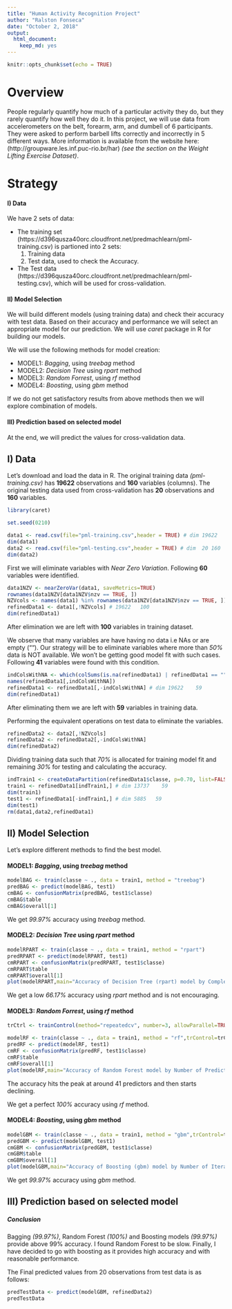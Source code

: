 ---
title: "Human Activity Recognition Project"
author: "Ralston Fonseca"
date: "October 2, 2018"
output: 
  html_document: 
    keep_md: yes
---

```{r setup, include=FALSE}
knitr::opts_chunk$set(echo = TRUE)
```

# Overview

People regularly quantify how much of a particular activity they do, but they rarely quantify how well they do it. In this project, we will use data from accelerometers on the belt, forearm, arm, and dumbell of 6 participants. They were asked to perform barbell lifts correctly and incorrectly in 5 different ways. More information is available from the website here: (http://groupware.les.inf.puc-rio.br/har) _(see the section on the Weight Lifting Exercise Dataset)_.

# Strategy
#### I) Data
We have 2 sets of data:

- The training set (https://d396qusza40orc.cloudfront.net/predmachlearn/pml-training.csv) is partioned into 2 sets:
    1) Training data
    2) Test data, used to check the Accuracy.
- The Test data (https://d396qusza40orc.cloudfront.net/predmachlearn/pml-testing.csv), which will be used for cross-validation.

#### II) Model Selection
We will build different models (using training data) and check their accuracy with test data. Based on their accuracy and performance we will select an appropriate model for our prediction. We will use _caret_ package in R for building our models.
 
We will use the following methods for model creation:

- MODEL1: _Bagging_, using _treebag_ method
- MODEL2: _Decision Tree_ using _rpart_ method
- MODEL3: _Random Forrest_, using _rf_ method
- MODEL4: _Boosting_, using _gbm_ method

If we do not get satisfactory results from above methods then we will explore combination of models.

#### III) Prediction based on selected model
At the end, we will predict the values for cross-validation data.

## I) Data
Let's download and load the data in R.
The original training data _(pml-training.csv)_ has **19622** observations and **160** variables (columns). The original testing data used from cross-validation has **20** observations and **160** variables. 

```{r echo=FALSE}
library(caret)

set.seed(0210)

data1 <- read.csv(file="pml-training.csv",header = TRUE) # dim 19622   160
dim(data1)
data2 <- read.csv(file="pml-testing.csv",header = TRUE) # dim  20 160
dim(data2)
```
First we will eliminate variables with _Near Zero Variation_. Following **60** variables were identified.

```{r echo=FALSE}
data1NZV <- nearZeroVar(data1, saveMetrics=TRUE) 
rownames(data1NZV[data1NZV$nzv == TRUE, ])
NZVcols <- names(data1) %in% rownames(data1NZV[data1NZV$nzv == TRUE, ]) # 60 columns
refinedData1 <- data1[,!NZVcols] # 19622   100
dim(refinedData1)
```

After elimination we are left with **100** variables in training dataset. 

We observe that many variables are have having no data i.e NAs or are empty (""). Our strategy will be to eliminate variables where more than _50%_ data is NOT available. We won't be getting good model fit with such cases. Following **41** variables were found with this condition.

```{r echo=FALSE}
indColsWithNA <- which(colSums(is.na(refinedData1) | refinedData1 == "") > 0.5 * nrow(refinedData1))
names(refinedData1[,indColsWithNA])
refinedData1 <- refinedData1[,-indColsWithNA] # dim 19622    59
dim(refinedData1)
```
After eliminating them we are left with **59** variables in training data.

Performing the equivalent operations on test data to eliminate the variables.
```{r echo=FALSE}
refinedData2 <- data2[,!NZVcols]
refinedData2 <- refinedData2[,-indColsWithNA]
dim(refinedData2)
```

Dividing training data such that _70%_ is allocated for training model fit and remaining _30%_ for testing and calculating the accuracy.
```{r echo=FALSE}
indTrain1 <- createDataPartition(refinedData1$classe, p=0.70, list=FALSE)
train1 <- refinedData1[indTrain1,] # dim 13737    59
dim(train1)
test1 <- refinedData1[-indTrain1,] # dim 5885   59
dim(test1)
rm(data1,data2,refinedData1)
```

## II) Model Selection
Let's explore different methods to find the best model.

#### MODEL1: _Bagging_, using _treebag_ method

```{r echo=FALSE}
modelBAG <- train(classe ~ ., data = train1, method = "treebag")
predBAG <- predict(modelBAG, test1)
cmBAG <- confusionMatrix(predBAG, test1$classe)
cmBAG$table
cmBAG$overall[1]
```

We get _99.97%_ accuracy using _treebag_ method.

#### MODEL2: _Decision Tree_ using _rpart_ method

```{r echo=FALSE}
modelRPART <- train(classe ~ ., data = train1, method = "rpart")
predRPART <- predict(modelRPART, test1)
cmRPART <- confusionMatrix(predRPART, test1$classe)
cmRPART$table
cmRPART$overall[1]
plot(modelRPART,main="Accuracy of Decision Tree (rpart) model by Complexity Parameter")
```

We get a low _66.17%_ accuracy using _rpart_ method and is not encouraging.

#### MODEL3: _Random Forrest_, using _rf_ method

```{r echo=FALSE}
trCtrl <- trainControl(method="repeatedcv", number=3, allowParallel=TRUE )

modelRF <- train(classe ~ ., data = train1, method = "rf",trControl=trCtrl, verbose=FALSE)
predRF <- predict(modelRF, test1)
cmRF <- confusionMatrix(predRF, test1$classe)
cmRF$table
cmRF$overall[1]
plot(modelRF,main="Accuracy of Random Forest model by Number of Predictors")
```

The accuracy hits the peak at around 41 predictors and then starts declining.

We get a perfect _100%_ accuracy using _rf_ method.

#### MODEL4: _Boosting_, using _gbm_ method

```{r echo=FALSE}
modelGBM <- train(classe ~ ., data = train1, method = "gbm",trControl=trCtrl, verbose=FALSE)
predGBM <- predict(modelGBM, test1)
cmGBM <- confusionMatrix(predGBM, test1$classe)
cmGBM$table
cmGBM$overall[1]
plot(modelGBM,main="Accuracy of Boosting (gbm) model by Number of Iterations")
```

We get _99.97%_ accuracy using _gbm_ method.


## III) Prediction based on selected model

##### Conclusion
Bagging _(99.97%)_, Random Forest _(100%)_ and Boosting models _(99.97%)_ provide above 99% accuracy. I found Random Forest to be slow. Finally, I have decided to go with boosting as it provides high accuracy and with reasonable performance. 

The Final predicted values from 20 observations from test data is as follows:

```{r echo=FALSE}
predTestData <- predict(modelGBM, refinedData2)
predTestData
```





